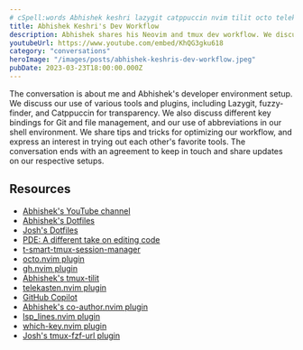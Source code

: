 ```yaml
---
# cSpell:words Abhishek keshri lazygit catppuccin nvim tilit octo telekasten pdes
title: Abhishek Keshri's Dev Workflow
description: Abhishek shares his Neovim and tmux dev workflow. We discuss our use of various tools and plugins to be productive as developers.
youtubeUrl: https://www.youtube.com/embed/KhQG3gku618
category: "conversations"
heroImage: "/images/posts/abhishek-keshris-dev-workflow.jpeg"
pubDate: 2023-03-23T18:00:00.000Z
---
```


The conversation is about me and Abhishek's developer environment setup. We discuss our use of various tools and plugins, including Lazygit, fuzzy-finder, and Catppuccin for transparency. We also discuss different key bindings for Git and file management, and our use of abbreviations in our shell environment. We share tips and tricks for optimizing our workflow, and express an interest in trying out each other's favorite tools. The conversation ends with an agreement to keep in touch and share updates on our respective setups.

## Resources

- [Abhishek's YouTube channel](https://www.youtube.com/@2kabhishek)
- [Abhishek's Dotfiles](https://github.com/2KAbhishek/Dotfiles)
- [Josh's Dotfiles](https://github.com/joshmedeski/dotfiles)
- [PDE: A different take on editing code](https://www.youtube.com/watch?v=QMVIJhC9Veg)
- [t-smart-tmux-session-manager](https://github.com/joshmedeski/t-smart-tmux-session-manager)
- [octo.nvim plugin](https://github.com/pwntester/octo.nvim)
- [gh.nvim plugin](https://github.com/ldelossa/gh.nvim)
- [Abhishek's tmux-tilit](https://github.com/2kabhishek/tmux-tilit/)
- [telekasten.nvim plugin](https://github.com/renerocksai/telekasten.nvim)
- [GitHub Copilot](https://github.com/features/copilot)
- [Abhishek's co-author.nvim plugin](https://github.com/2KAbhishek/co-author.nvim)
- [lsp_lines.nvim plugin](https://github.com/Maan2003/lsp_lines.nvim)
- [which-key.nvim plugin](https://github.com/folke/which-key.nvim)
- [Josh's tmux-fzf-url plugin](https://github.com/joshmedeski/tmux-fzf-url)
